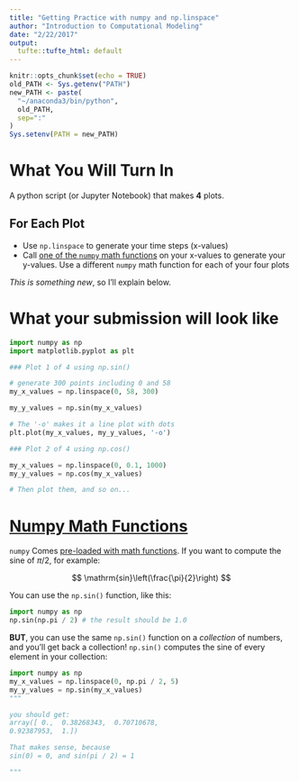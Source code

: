 ```yaml
---
title: "Getting Practice with numpy and np.linspace"
author: "Introduction to Computational Modeling"
date: "2/22/2017"
output: 
  tufte::tufte_html: default
---
```


```r
knitr::opts_chunk$set(echo = TRUE)
old_PATH <- Sys.getenv("PATH")
new_PATH <- paste(
  "~/anaconda3/bin/python",
  old_PATH,
  sep=":"
)
Sys.setenv(PATH = new_PATH)
```

# What You Will Turn In

A python script (or Jupyter Notebook) that makes **4** plots.

## For Each Plot

- Use `np.linspace` to generate your time steps (x-values)
- Call [one of the `numpy` math functions][1] on your x-values to generate your y-values. Use a different `numpy` math function for each of your four plots

*This is something new*, so I'll explain below.

# What your submission will look like

```python
import numpy as np
import matplotlib.pyplot as plt

### Plot 1 of 4 using np.sin()

# generate 300 points including 0 and 58
my_x_values = np.linspace(0, 58, 300)

my_y_values = np.sin(my_x_values)

# The '-o' makes it a line plot with dots
plt.plot(my_x_values, my_y_values, '-o') 

### Plot 2 of 4 using np.cos()

my_x_values = np.linspace(0, 0.1, 1000)
my_y_values = np.cos(my_x_values)

# Then plot them, and so on...
```


# [Numpy Math Functions][1]

`numpy` Comes [pre-loaded with math functions][1]. If you want to compute the sine of $\pi/2$, for example:

$$ \mathrm{sin}\left(\frac{\pi}{2}\right) $$

You can use the `np.sin()` function, like this:

```python
import numpy as np
np.sin(np.pi / 2) # the result should be 1.0
```

**BUT**, you can use the same `np.sin()` function on a _collection_ of numbers, and you'll get back a collection! `np.sin()` computes the sine of every element in your collection:

```python
import numpy as np
my_x_values = np.linspace(0, np.pi / 2, 5)
my_y_values = np.sin(my_x_values)
"""

you should get: 
array([ 0.,  0.38268343,  0.70710678,  
0.92387953,  1.])

That makes sense, because 
sin(0) = 0, and sin(pi / 2) = 1

"""
```

[1]: https://docs.scipy.org/doc/numpy/reference/routines.math.html

